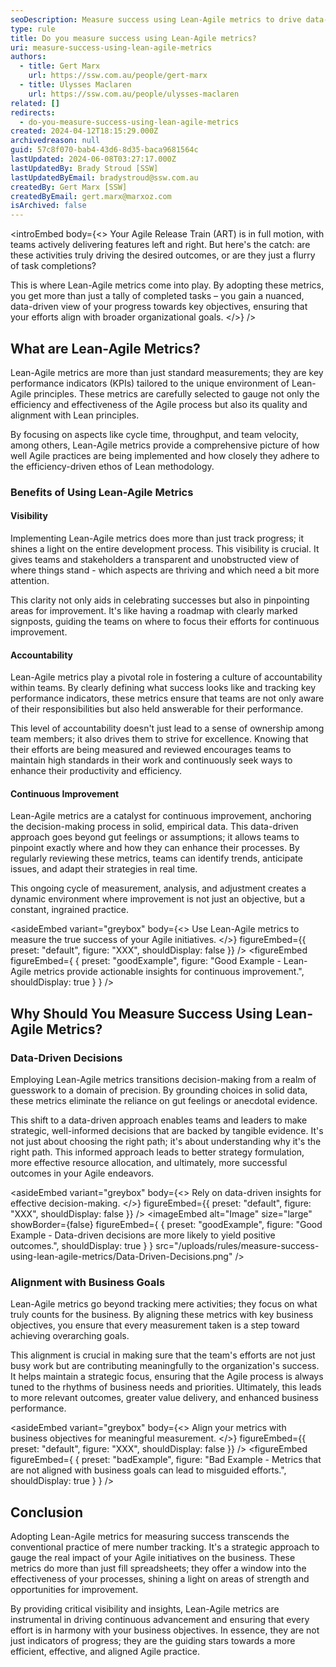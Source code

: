 ```yaml
---
seoDescription: Measure success using Lean-Agile metrics to drive data-driven decisions, ensure alignment with business goals, and foster a culture of accountability within Agile teams.
type: rule
title: Do you measure success using Lean-Agile metrics?
uri: measure-success-using-lean-agile-metrics
authors:
  - title: Gert Marx
    url: https://ssw.com.au/people/gert-marx
  - title: Ulysses Maclaren
    url: https://ssw.com.au/people/ulysses-maclaren
related: []
redirects:
  - do-you-measure-success-using-lean-agile-metrics
created: 2024-04-12T18:15:29.000Z
archivedreason: null
guid: 57c8f070-bab4-43d6-8d35-baca9681564c
lastUpdated: 2024-06-08T03:27:17.000Z
lastUpdatedBy: Brady Stroud [SSW]
lastUpdatedByEmail: bradystroud@ssw.com.au
createdBy: Gert Marx [SSW]
createdByEmail: gert.marx@marxoz.com
isArchived: false
---
```


<introEmbed
  body={<>
Your Agile Release Train (ART) is in full motion, with teams actively delivering features left and right. But here's the catch: are these activities truly driving the desired outcomes, or are they just a flurry of task completions?

This is where Lean-Agile metrics come into play. By adopting these metrics, you get more than just a tally of completed tasks – you gain a nuanced, data-driven view of your progress towards key objectives, ensuring that your efforts align with broader organizational goals.
  </>}
/>
## What are Lean-Agile Metrics?

Lean-Agile metrics are more than just standard measurements; they are key performance indicators (KPIs) tailored to the unique environment of Lean-Agile principles. These metrics are carefully selected to gauge not only the efficiency and effectiveness of the Agile process but also its quality and alignment with Lean principles.

By focusing on aspects like cycle time, throughput, and team velocity, among others, Lean-Agile metrics provide a comprehensive picture of how well Agile practices are being implemented and how closely they adhere to the efficiency-driven ethos of Lean methodology.

### Benefits of Using Lean-Agile Metrics

#### Visibility

Implementing Lean-Agile metrics does more than just track progress; it shines a light on the entire development process. This visibility is crucial. It gives teams and stakeholders a transparent and unobstructed view of where things stand - which aspects are thriving and which need a bit more attention.

This clarity not only aids in celebrating successes but also in pinpointing areas for improvement. It's like having a roadmap with clearly marked signposts, guiding the teams on where to focus their efforts for continuous improvement.

#### Accountability

Lean-Agile metrics play a pivotal role in fostering a culture of accountability within teams. By clearly defining what success looks like and tracking key performance indicators, these metrics ensure that teams are not only aware of their responsibilities but also held answerable for their performance.

This level of accountability doesn't just lead to a sense of ownership among team members; it also drives them to strive for excellence. Knowing that their efforts are being measured and reviewed encourages teams to maintain high standards in their work and continuously seek ways to enhance their productivity and efficiency.

#### Continuous Improvement

Lean-Agile metrics are a catalyst for continuous improvement, anchoring the decision-making process in solid, empirical data. This data-driven approach goes beyond gut feelings or assumptions; it allows teams to pinpoint exactly where and how they can enhance their processes. By regularly reviewing these metrics, teams can identify trends, anticipate issues, and adapt their strategies in real time.

This ongoing cycle of measurement, analysis, and adjustment creates a dynamic environment where improvement is not just an objective, but a constant, ingrained practice.

<asideEmbed
  variant="greybox"
  body={<>
    Use Lean-Agile metrics to measure the true success of your Agile initiatives.
  </>}
  figureEmbed={{
    preset: "default",
    figure: "XXX",
    shouldDisplay: false
  }}
/>
<figureEmbed figureEmbed={ {
  preset: "goodExample",
  figure: "Good Example - Lean-Agile metrics provide actionable insights for continuous improvement.",
  shouldDisplay: true
} } />


## Why Should You Measure Success Using Lean-Agile Metrics?

### Data-Driven Decisions

Employing Lean-Agile metrics transitions decision-making from a realm of guesswork to a domain of precision. By grounding choices in solid data, these metrics eliminate the reliance on gut feelings or anecdotal evidence.

This shift to a data-driven approach enables teams and leaders to make strategic, well-informed decisions that are backed by tangible evidence. It's not just about choosing the right path; it's about understanding why it's the right path. This informed approach leads to better strategy formulation, more effective resource allocation, and ultimately, more successful outcomes in your Agile endeavors.

<asideEmbed
  variant="greybox"
  body={<>
    Rely on data-driven insights for effective decision-making.
  </>}
  figureEmbed={{
    preset: "default",
    figure: "XXX",
    shouldDisplay: false
  }}
/>
<imageEmbed
  alt="Image"
  size="large"
  showBorder={false}
  figureEmbed={ {
    preset: "goodExample",
    figure: "Good Example - Data-driven decisions are more likely to yield positive outcomes.",
    shouldDisplay: true
  } }
  src="/uploads/rules/measure-success-using-lean-agile-metrics/Data-Driven-Decisions.png"
/>

### Alignment with Business Goals

Lean-Agile metrics go beyond tracking mere activities; they focus on what truly counts for the business. By aligning these metrics with key business objectives, you ensure that every measurement taken is a step toward achieving overarching goals.

This alignment is crucial in making sure that the team's efforts are not just busy work but are contributing meaningfully to the organization's success. It helps maintain a strategic focus, ensuring that the Agile process is always tuned to the rhythms of business needs and priorities. Ultimately, this leads to more relevant outcomes, greater value delivery, and enhanced business performance.

<asideEmbed
  variant="greybox"
  body={<>
    Align your metrics with business objectives for meaningful measurement.
  </>}
  figureEmbed={{
    preset: "default",
    figure: "XXX",
    shouldDisplay: false
  }}
/>
<figureEmbed figureEmbed={ {
  preset: "badExample",
  figure: "Bad Example - Metrics that are not aligned with business goals can lead to misguided efforts.",
  shouldDisplay: true
} } />


## Conclusion

Adopting Lean-Agile metrics for measuring success transcends the conventional practice of mere number tracking. It's a strategic approach to gauge the real impact of your Agile initiatives on the business. These metrics do more than just fill spreadsheets; they offer a window into the effectiveness of your processes, shining a light on areas of strength and opportunities for improvement.

By providing critical visibility and insights, Lean-Agile metrics are instrumental in driving continuous advancement and ensuring that every effort is in harmony with your business objectives. In essence, they are not just indicators of progress; they are the guiding stars towards a more efficient, effective, and aligned Agile practice.
